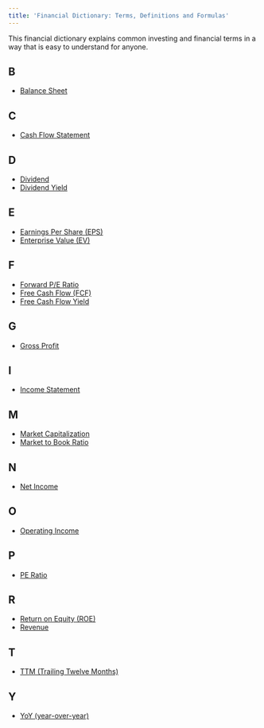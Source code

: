 ```yaml
---
title: 'Financial Dictionary: Terms, Definitions and Formulas'
---
```


This financial dictionary explains common investing and financial terms in a way that is easy to understand for anyone.

## B

-  [Balance Sheet](/term/balance-sheet/)

## C

-  [Cash Flow Statement](/term/cash-flow-statement/)

## D

-  [Dividend](/term/dividend/)
-  [Dividend Yield](/term/dividend-yield/)

## E

-  [Earnings Per Share (EPS)](/term/eps-earnings-per-share/)
-  [Enterprise Value (EV)](/term/enterprise-value/)

## F

-  [Forward P/E Ratio](/term/forward-pe-ratio/)
-  [Free Cash Flow (FCF)](/term/free-cash-flow/)
-  [Free Cash Flow Yield](/term/free-cash-flow-yield/)

## G

-  [Gross Profit](/term/gross-profit/)

## I

-  [Income Statement](/term/income-statement/)

## M

-  [Market Capitalization](/term/market-capitalization/)
-  [Market to Book Ratio](/term/market-to-book-ratio/)

## N

-  [Net Income](/term/net-income/)

## O

-  [Operating Income](/term/operating-income/)

## P

-  [PE Ratio](/term/pe-ratio/)

## R

-  [Return on Equity (ROE)](/term/roe-return-on-equity/)
-  [Revenue](/term/revenue/)

## T

-  [TTM (Trailing Twelve Months)](/term/ttm-trailing-twelve-months/)

## Y

-  [YoY (year-over-year)](/term/yoy-year-over-year/)
